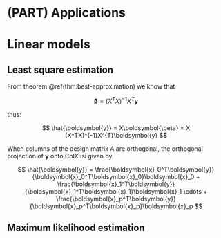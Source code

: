 
# (PART) Applications {-}

# Linear models

## Least square estimation 

From theorem \@ref(thm:best-approximation) we know that 






$$
\boldsymbol{\beta} = (X^TX)^{-1}X^T\boldsymbol{y}
$$

thus: 

$$
\hat{\boldsymbol{y}} = X\boldsymbol{\beta} = X (X^TX)^{-1}X^{T}\boldsymbol{y}
$$

When columns of the design matrix $A$ are orthogonal, the orthogonal projection of $\boldsymbol{y}$ onto Col$X$ isi given by 

$$
\hat{\boldsymbol{y}} = \frac{\boldsymbol{x}_0^T\boldsymbol{y}}{\boldsymbol{x}_0^T\boldsymbol{x}_0}\boldsymbol{x}_0 + 
\frac{\boldsymbol{x}_1^T\boldsymbol{y}}{\boldsymbol{x}_1^T\boldsymbol{x}_1}\boldsymbol{x}_1
\cdots +
\frac{\boldsymbol{x}_p^T\boldsymbol{y}}{\boldsymbol{x}_p^T\boldsymbol{x}_p}\boldsymbol{x}_p
$$

## Maximum likelihood estimation